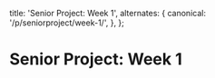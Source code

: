   title: 'Senior Project: Week 1',
  alternates: {
    canonical: '/p/seniorproject/week-1/',
  },
};

# Senior Project: Week 1


